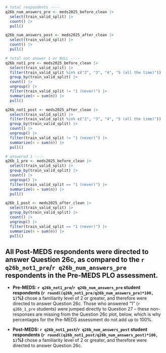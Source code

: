 ```r
# total respondents ----
q26b_num_answers_pre <- meds2025_before_clean |>
  select(train_valid_split) |>
  count() |>
  pull()

q26b_num_answers_post <- meds2025_after_clean |>
  select(train_valid_split) |>
  count() |>
  pull()

# total not answer 1 or NULL ----
q26b_not1_pre <- meds2025_before_clean |>
  select(train_valid_split) |>
  filter(train_valid_split %in% c("2", "3", "4", "5 (all the time)")) |> 
  group_by(train_valid_split) |>
  count() |>
  ungroup() |>
  filter(train_valid_split != "1 (never)") |>
  summarize(n = sum(n)) |>
  pull()

q26b_not1_post <- meds2025_after_clean |>
  select(train_valid_split) |>
  filter(train_valid_split %in% c("2", "3", "4", "5 (all the time)")) |>
  group_by(train_valid_split) |>
  count() |>
  ungroup() |>
  filter(train_valid_split != "1 (never)") |>
  summarize(n = sum(n)) |>
  pull()

# answered 1 ----
q26b_1_pre <- meds2025_before_clean |>
  select(train_valid_split) |>
  group_by(train_valid_split) |>
  count() |>
  ungroup() |>
  filter(train_valid_split == "1 (never)") |>
  summarize(n = sum(n)) |>
  pull()

q26b_1_post <- meds2025_after_clean |>
  select(train_valid_split) |>
  group_by(train_valid_split) |>
  count() |>
  ungroup() |>
  filter(train_valid_split == "1 (never)") |>
  summarize(n = sum(n)) |>
  pull()
```

::: {.callout-note}
## All Post-MEDS respondents were directed to answer Question 26c, as compared to the `r q26b_not1_pre`/`r q26b_num_answers_pre` respondents in the Pre-MEDS PLO assessment.

- **Pre-MEDS: `r q26b_not1_pre`/`r q26b_num_answers_pre` student respondents (`r round((q26b_not1_pre/q26b_num_answers_pre)*100, 1)`%)** chose a familiarity level of 2 or greater, and therefore were directed to answer Question 26c. Those who answered "1" (`r q26b_1_pre` students) were jumped directly to Question 27 – these non-responses are missing from the Question 26c plot, below, which is why percentages for the Pre-MEDS assessment do not add up to 100%.

- **Post-MEDS: `r q26b_not1_post`/`r q26b_num_answers_post` student respondents (`r round((q26b_not1_post/q26b_num_answers_post)*100, 1)`%)** chose a familiarity level of 2 or greater, and therefore were directed to answer Question 26c.
:::